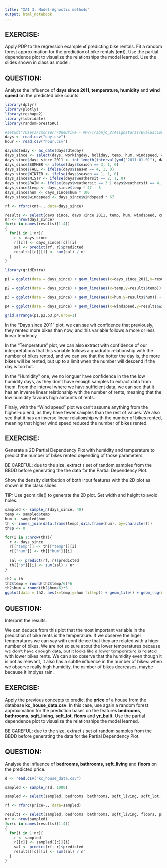 ```yaml
---
title: "XAI 3: Model-Agnostic methods"
output: html_notebook
---
```


## EXERCISE:

Apply PDP to the regression example of predicting bike rentals. Fit a random forest approximation for the prediction of bike rentals (**cnt**). Use the partial dependence plot to visualize the relationships the model learned. Use the slides shown in class as model.  

## QUESTION:

Analyse the influence of **days since 2011, temperature, humidity** and **wind speed** on the predicted bike counts.


```r
library(dplyr)
library(plotly)
library(reshape2)
library(lubridate)
library(randomForestSRC)

#setwd("/Users/cmonserr/OneDrive - UPV/Trabajo_2/Asignaturas/Evaluacion de modelos/Practicas/Practica 3/Bike-Sharing-Dataset")
days <- read.csv("day.csv")
hour <- read.csv("hour.csv")

days$dteday <- as_date(days$dteday)
days_since <- select(days, workingday, holiday, temp, hum, windspeed, cnt)
days_since$days_since_2011 <- int_length(interval(ymd("2011-01-01"), days$dteday)) / (3600*24)
days_since$SUMMER <- ifelse(days$season == 3, 1, 0)
days_since$FALL <- ifelse(days$season == 4, 1, 0)
days_since$WINTER <- ifelse(days$season == 1, 1, 0)
days_since$MISTY <- ifelse(days$weathersit == 2, 1, 0)
days_since$RAIN <- ifelse(days$weathersit == 3 | days$weathersit == 4, 1, 0)
days_since$temp <- days_since$temp * 47 - 8
days_since$hum <- days_since$hum * 100
days_since$windspeed <- days_since$windspeed * 67

rf <- rfsrc(cnt~., data=days_since)

results <- select(days_since, days_since_2011, temp, hum, windspeed, cnt)
nr <- nrow(days_since)
for(c in names(results)[1:4])
{
  for(i in 1:nr){
    r <- days_since
    r[[c]] <- days_since[[c]][i]
    sal <- predict(rf, r)$predicted
    results[[c]][i] <- sum(sal) / nr
  }
}


```


```r
library(gridExtra)

p1 = ggplot(data = days_since) + geom_line(aes(x=days_since_2011,y=results$days_since_2011)) + geom_rug(mapping=aes(x=days_since_2011),sides = "b",inherit.aes=F) + labs(x = "Days since 2011", y="Prediction")

p2 = ggplot(data = days_since) + geom_line(aes(x=temp,y=results$temp)) + geom_rug(mapping=aes(x=temp),sides = "b",inherit.aes=F) + labs(x = "Temperature", y="")

p3 = ggplot(data = days_since) + geom_line(aes(x=hum,y=results$hum)) + geom_rug(mapping=aes(x=hum),sides = "b",inherit.aes=F) + labs(x = "Humidity", y="")

p4 = ggplot(data = days_since) + geom_line(aes(x=windspeed,y=results$windspeed)) + geom_rug(mapping=aes(x=windspeed),sides = "b",inherit.aes=F) + labs(x = "Wind speed", y="")

grid.arrange(p1,p2,p3,p4,nrow=1) 
```

In the "Days since 2011" plot, we can see wit confidence that previously, they rented more bikes than now, and this variable follows a more or less linear tendency

In the "Temperature" plot, we can also extract with confidence of our interpretations that this variable follows a quadratic relationship with the number of bikes rented, and we can see that the hotter the day is, the more bikes will be rented, but up to a limit when the number will descend if the day is too hot.

In the "Humidity" one, we no longuer have confidence in the the low humidity days, as they don't have enough samples to extract data from them. From the interval where we have sufficient data, we can see that it has an inverse linear relationship with the number of rents, meaning that the low humidity favours high amounts of rents.

Finaly, with the "Wind speed" plot we can't assume anything from the higher-up end, as they have fewer samples than the rest of values. We also see that it has an inverse linear relationship with the number of bikes rented, meaning that higher wind speed reduced the number of bikes rented.

## EXERCISE:

Generate a 2D Partial Dependency Plot with humidity and temperature to predict the number of bikes rented depending of those parameters.

BE CAREFUL: due to the size, extract a set of random samples from the BBDD before generating the the data for the Partial Dependency Plot. 

Show the density distribution of both input features with the 2D plot as shown in the class slides. 

TIP: Use geom_tile() to generate the 2D plot. Set width and height to avoid holes. 




```r

sampled <- sample_n(days_since, 40)
temp <- sampled$temp
hum <- sampled$hum
th <- inner_join(data.frame(temp),data.frame(hum), by=character())
th$p <- 0

for(i in 1:nrow(th)){
  r <- days_since
  r[["temp"]] <- th[["temp"]][i]
  r[["hum"]] <- th[["hum"]][i]
  
  sal <- predict(rf, r)$predicted
  th[["p"]][i] <- sum(sal) / nr
}

```

```r
th2 = th
th2$temp = round(th2$temp/6)*6
th2$hum = round(th2$hum/6)*6
ggplot(data = th2, aes(x=temp,y=hum,fill=p)) + geom_tile() + geom_rug(mapping=aes(x=th$temp),sides = "b",inherit.aes=F)+ geom_rug(mapping=aes(y=th$hum),sides = "l",inherit.aes=F) + labs(x = "Temperature", y="Humidity")
```


## QUESTION:

Interpret the results.

We can deduce from this plot that the most important variable in the prediction of bike rents is the temperature. If we observe the higer temperatures we can say with confidence that they are related with a higer number of bikes. We are not so sure about the lower temperatures because we don't have enough data, but it looks like a lower temperature is related with lower bikes rents. We can also observe that the humidity even though it is not as relevant, it also has a subtle influence in the number of bikes: when we observe really high humidity, the number of bikes decreases, maybe because it implyes rain.

## EXERCISE:

Apply the previous concepts to predict the **price** of a house from the database **kc_house_data.csv**. In this case, use again a random forest approximation for the prediction based on the features **bedrooms**, **bathrooms**, **sqft_living**, **sqft_lot**, **floors** and **yr_built**. 
Use the partial dependence plot to visualize the relationships the model learned.

BE CAREFUL: due to the size, extract a set of random samples from the BBDD before generating the data for the Partial Dependency Plot. 

## QUESTION:

Analyse the influence of **bedrooms, bathrooms, sqft_living** and **floors** on the predicted price.


```r

d <- read.csv("kc_house_data.csv")

sampled <- sample_n(d, 1000)

sampled <- select(sampled, bedrooms, bathrooms, sqft_living, sqft_lot, floors, yr_built, price)

rf <- rfsrc(price~., data=sampled)

results <- select(sampled, bedrooms, bathrooms, sqft_living, floors, price)
nr <- nrow(sampled)
for(c in names(results)[1:4])
{
  for(i in 1:nr){
    r <- sampled
    r[[c]] <- sampled[[c]][i]
    sal <- predict(rf, r)$predicted
    results[[c]][i] <- sum(sal) / nr
  }
}

```

